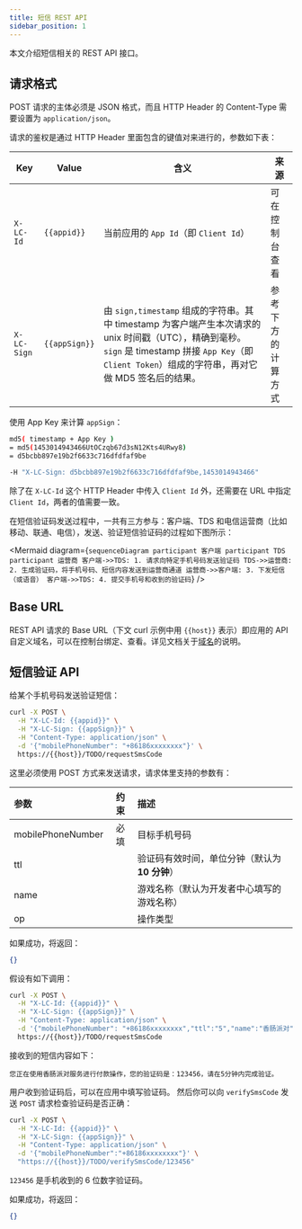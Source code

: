 ```yaml
---
title: 短信 REST API
sidebar_position: 1
---
```



本文介绍短信相关的 REST API 接口。

## 请求格式

POST 请求的主体必须是 JSON 格式，而且 HTTP Header 的 Content-Type 需要设置为 `application/json`。

请求的鉴权是通过 HTTP Header 里面包含的键值对来进行的，参数如下表：

| Key        | Value        | 含义                                      | 来源           |
| ---------- | ------------ | ----------------------------------------- | -------------- |
| `X-LC-Id`  | `{{appid}}`  | 当前应用的 `App Id`（即 `Client Id`）  | 可在控制台查看 |
| `X-LC-Sign` | `{{appSign}}` | 由 `sign,timestamp` 组成的字符串。其中 timestamp 为客户端产生本次请求的 unix 时间戳（UTC），精确到毫秒。`sign` 是 timestamp 拼接 `App Key`（即 `Client Token`）组成的字符串，再对它做 MD5 签名后的结果。| 参考下方的计算方式 |

使用 App Key 来计算 `appSign`：

```sh
md5( timestamp + App Key )
= md5(1453014943466UtOCzqb67d3sN12Kts4URwy8)
= d5bcbb897e19b2f6633c716dfdfaf9be

-H "X-LC-Sign: d5bcbb897e19b2f6633c716dfdfaf9be,1453014943466"
```

除了在 `X-LC-Id` 这个 HTTP Header 中传入 `Client Id` 外，还需要在 URL 中指定 `Client Id`，两者的值需要一致。

在短信验证码发送过程中，一共有三方参与：客户端、TDS 和电信运营商（比如移动、联通、电信），发送、验证短信验证码的过程如下图所示：

<Mermaid
  diagram={`
  sequenceDiagram
    participant 客户端
    participant TDS
    participant 运营商
    客户端->>TDS: 1. 请求向特定手机号码发送验证码
    TDS->>运营商: 2. 生成验证码，将手机号码、短信内容发送到运营商通道
    运营商->>客户端: 3. 下发短信（或语音）
    客户端->>TDS: 4. 提交手机号和收到的验证码
`}
/>

## Base URL

REST API 请求的 Base URL（下文 curl 示例中用 `{{host}}` 表示）即应用的 API <Conditional region='cn'>自定义</Conditional>域名，可以在控制台<Conditional region='cn'>绑定、</Conditional>查看。<Conditional region='cn'>详见文档关于[域名](/sdk/domain/guide/)的说明。</Conditional>

## 短信验证 API

给某个手机号码发送验证短信：

```sh
curl -X POST \
  -H "X-LC-Id: {{appid}}" \
  -H "X-LC-Sign: {{appSign}}" \
  -H "Content-Type: application/json" \
  -d '{"mobilePhoneNumber": "+86186xxxxxxxx"}' \
  https://{{host}}/TODO/requestSmsCode
```

这里必须使用 POST 方式来发送请求，请求体里支持的参数有：

| 参数                |  约束  | 描述                             |
| :---------------- | :--: | :----------------------------- |
| mobilePhoneNumber |  必填  | 目标手机号码                         |
| ttl               |      | 验证码有效时间，单位分钟（默认为 **10 分钟**）    |
| name              |      | 游戏名称（默认为开发者中心填写的游戏名称） |
| op                |      | 操作类型                           |

如果成功，将返回：

```json
{}
```

假设有如下调用：

```sh
curl -X POST \
  -H "X-LC-Id: {{appid}}" \
  -H "X-LC-Sign: {{appSign}}" \
  -H "Content-Type: application/json" \
  -d '{"mobilePhoneNumber": "+86186xxxxxxxx","ttl":"5","name":"香肠派对","op":"付款"}' \
  https://{{host}}/TODO/requestSmsCode
```

接收到的短信内容如下：

```
您正在使用香肠派对服务进行付款操作，您的验证码是：123456，请在5分钟内完成验证。
```

用户收到验证码后，可以在应用中填写验证码。
然后你可以向 `verifySmsCode` 发送 `POST` 请求检查验证码是否正确：

```sh
curl -X POST \
  -H "X-LC-Id: {{appid}}" \
  -H "X-LC-Sign: {{appSign}}" \
  -H "Content-Type: application/json" \
  -d '{"mobilePhoneNumber":"+86186xxxxxxxx"}' \
  "https://{{host}}/TODO/verifySmsCode/123456"
```

`123456` 是手机收到的 6 位数字验证码。

如果成功，将返回：

```json
{}
```

